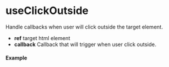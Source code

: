 
<Meta title='Side-effect/useClickOutside' component={Demo} />

# useClickOutside

Handle callbacks when user will click outside the target element.

- **ref** target html element
- **callback** Callback that will trigger when user click outside.



#### Example

<Canvas>
  <Story story={Demo} name='useClickOutside' />
</Canvas>
